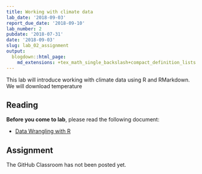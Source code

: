```yaml
---
title: Working with climate data
lab_date: '2018-09-03'
report_due_date: '2018-09-10'
lab_number: 2
pubdate: '2018-07-31'
date: '2018-09-03'
slug: lab_02_assignment
output:
  blogdown::html_page:
    md_extensions: +tex_math_single_backslash+compact_definition_lists
---
```

This lab will introduce working with climate data using R and RMarkdown. We will download temperature 

## Reading

**Before you come to lab**, please read the following document:

* [Data Wrangling with R](/lab_docs/lab_02_lab02_overview)

## Assignment

The GitHub Classroom has not been posted yet.
